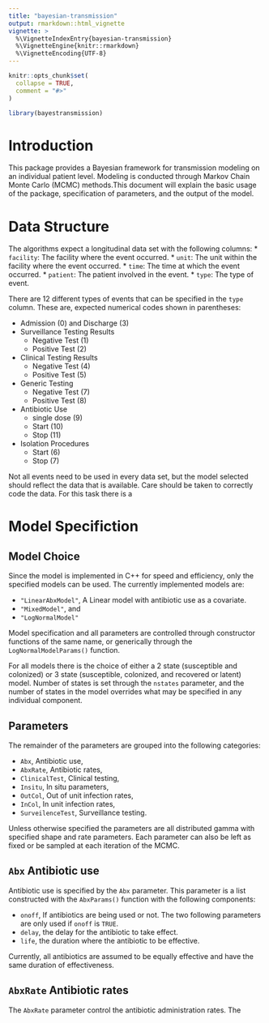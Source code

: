 ```yaml
---
title: "bayesian-transmission"
output: rmarkdown::html_vignette
vignette: >
  %\VignetteIndexEntry{bayesian-transmission}
  %\VignetteEngine{knitr::rmarkdown}
  %\VignetteEncoding{UTF-8}
---
```


```r
knitr::opts_chunk$set(
  collapse = TRUE,
  comment = "#>"
)
```

```r
library(bayestransmission)
```
# Introduction
This package provides a Bayesian framework for transmission modeling on an
individual patient level. Modeling is conducted through Markov Chain Monte
Carlo (MCMC) methods.This document will explain the basic usage of the package,
specification of parameters, and the output of the model.

# Data Structure
The algorithms expect a longitudinal data set with the following columns:
* `facility`: The facility where the event occurred.
* `unit`: The unit within the facility where the event occurred.
* `time`: The time at which the event occurred.
* `patient`: The patient involved in the event.
* `type`: The type of event.

There are 12 different types of events that can be specified in the `type` column.
These are, expected numerical codes shown in parentheses:

* Admission (0) and Discharge (3)
* Surveillance Testing Results
    + Negative Test (1)
    + Positive Test (2)
* Clinical Testing Results
    + Negative Test (4)
    + Positive Test (5)
* Generic Testing
    + Negative Test (7)
    + Positive Test (8)
* Antibiotic Use
    + single dose (9)
    + Start (10)
    + Stop (11)
* Isolation Procedures
    + Start (6)
    + Stop (7)

Not all events need to be used in every data set, but the model selected should
reflect the data that is available. Care should be taken to correctly code the
data. For this task there is a



# Model Specifiction

## Model Choice
Since the model is implemented in C++ for speed and efficiency, only the
specified models can be used.  The currently implemented models are:

* `"LinearAbxModel"`, A Linear model with antibiotic use as a covariate.
* `"MixedModel"`, and
* `"LogNormalModel"`

Model specification and all parameters are controlled through constructor functions of the same name, or generically through the `LogNormalModelParams()` function.

For all models there is the choice of either a 2 state (susceptible and colonized) or 3 state (susceptible, colonized, and recovered or latent) model.  Number of states is set through the `nstates` parameter, and the number of states in the model overrides what may be specified in any individual component.

## Parameters

The remainder of the parameters are grouped into the following categories:

* `Abx`, Antibiotic use,
* `AbxRate`, Antibiotic rates,
* `ClinicalTest`, Clinical testing,
* `Insitu`, In situ parameters,
* `OutCol`, Out of unit infection rates,
* `InCol`, In unit infection rates,
* `SurveilenceTest`, Surveillance testing.

Unless otherwise specified the parameters are all distributed gamma  with
specified shape and rate parameters.  Each parameter can also be left as fixed
or be sampled at each iteration of the MCMC.

## `Abx` Antibiotic use

Antibiotic use is specified by the `Abx` parameter.  This parameter is a list constructed with the `AbxParams()` function with the following components:

* `onoff`, If antibiotics are being used or not.  The two following parameters are only used if `onoff` is `TRUE`.
* `delay`, the delay for the antibiotic to take effect.
* `life`, the duration where the antibiotic to be effective.

Currently, all antibiotics are assumed to be equally effective and have the same duration of effectiveness.

## `AbxRate` Antibiotic rates

The `AbxRate` parameter control the antibiotic administration rates.  The
